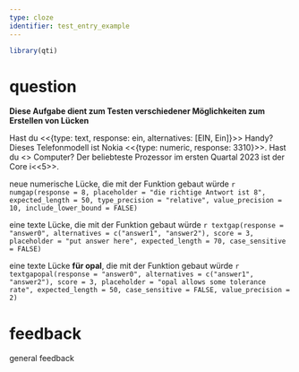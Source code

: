 ```yaml
---
type: cloze
identifier: test_entry_example
---
```


```r
library(qti)
```
# question
**Diese Aufgabe dient zum Testen verschiedener Möglichkeiten zum Erstellen von Lücken**

Hast du <<{type: text, response: ein, alternatives: [EIN, Ein]}>> Handy? Dieses Telefonmodell ist Nokia <<{type: numeric, response: 3310}>>. Hast du <<ein>> Computer? Der beliebteste Prozessor im ersten Quartal 2023 ist der Core i<<5>>.

neue numerische Lücke, die mit der Funktion gebaut würde `r numgap(response = 8, placeholder = "die richtige Antwort ist 8", expected_length = 50, type_precision = "relative", value_precision = 10, include_lower_bound = FALSE)`


eine texte Lücke, die mit der Funktion gebaut würde `r textgap(response = "answer0", alternatives = c("answer1", "answer2"), score = 3, placeholder = "put answer here", expected_length = 70, case_sensitive = FALSE)`


eine texte Lücke **für opal**, die mit der Funktion gebaut würde `r textgapopal(response = "answer0", alternatives = c("answer1", "answer2"), score = 3, placeholder = "opal allows some tolerance rate", expected_length = 50, case_sensitive = FALSE, value_precision = 2)`

# feedback
general feedback
